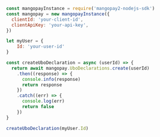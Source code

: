   
```javascript NodeJS  
const mangopayInstance = require('mangopay2-nodejs-sdk')
const mangopay = new mangopayInstance({
  clientId: 'your-client-id',
  clientApiKey: 'your-api-key',
})

let myUser = {
    Id: 'your-user-id'
}

const createUboDeclaration = async (userId) => {
  return await mangopay.UboDeclarations.create(userId)
    .then((response) => {
      console.info(response)
      return response
    })
    .catch((err) => {
      console.log(err)
      return false
    })
}

createUboDeclaration(myUser.Id)  
```